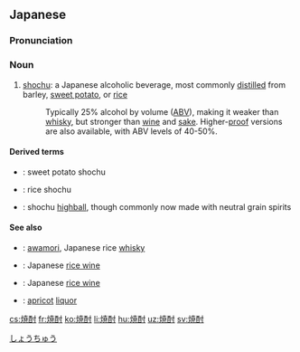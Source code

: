 ==Japanese==
{{ja-kanjitab|しょう|ちゅう|yomi=o}}

===Pronunciation===
{{ja-pron|しょうちゅう|acc=3}}

===Noun===
{{ja-noun|しょうちゅう|kyu=燒酎|hhira=せうちう}}

# [[shochu]]: a Japanese alcoholic beverage, most commonly [[distill]]ed from barley, [[sweet potato]], or [[rice]]
#: Typically 25% alcohol by volume ([[ABV]]), making it weaker than [[whisky]], but stronger than [[wine]] and [[sake]]. Higher-[[proof]] versions are also available, with ABV levels of 40-50%.

====Derived terms====
{{der-top}}
* {{ja-r|芋焼酎|いも-じょうちゅう}}: sweet potato shochu
* {{ja-r|米焼酎|こめ-じょうちゅう}}: rice shochu
* {{ja-r|チューハイ}}: shochu [[highball]], though commonly now made with neutral grain spirits
{{der-bottom}}

====See also====
{{der-top|See also}}
* {{ja-r|泡盛|あわもり}}: [[awamori]], Japanese rice [[whisky]]
* {{ja-r|日本酒|にほんしゅ}}: Japanese [[rice wine]]
* {{ja-r|清酒|せいしゅ}}: Japanese [[rice wine]] {{qualifier|clear sake, not ''nigori-zake'' or "cloudy" sake}}
* {{ja-r|梅酒|うめしゅ}}: [[apricot]] [[liquor]]
{{der-bottom}}

[[Category:ja:Alcoholic beverages|しょうちゅう]]

[[cs:焼酎]]
[[fr:焼酎]]
[[ko:焼酎]]
[[li:焼酎]]
[[hu:焼酎]]
[[uz:焼酎]]
[[sv:焼酎]]